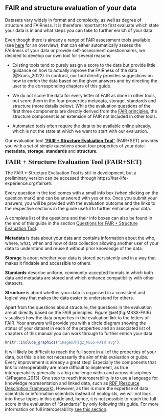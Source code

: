 ## FAIR and structure evaluation of your data {#evaluation}

Datasets vary widely in format and complexity, as well as degree of structure and FAIRness. It is therefore important to first evaluate which state your data is in and what steps you can take to further enrich of your data. 

Even though there is already a range of FAIR assessment tools available (see [here](https://fairassist.org/) for an overview), that can either automatically assess the FAIRness of your data or provide self-assessment questionnaires, we decided to develop our own tool for several reasons:

- Existing tools tend to purely assign a score to the data but provide little guidance on how to actually improve the FAIRness of the data (@Krans_2022). In contrast, our tool directly provides suggestions on how to enrich the data based on the given answers and by directing the user to the corresponding chapters of this guide.

- We do not score the data for every letter of FAIR as done in other tools, but score them in the four properties metadata, storage, standards and structure (more details below). While the evaluation questions of the first three components are directly derived from the [FAIR principles](#what-is-fair), the structure component is an extension of FAIR not included in other tools. 

- Automated tools often require the data to be available online already, which is not the state at which we want to start with our evaluation.


Our evaluation tool [“**FAIR + Structure Evaluation Tool**”](https://lter-life-experience.org/fairset/) (FAIR+SET) provides you with a set of simple questions about four properties of your data: **metadata**, **storage**, **standards** and **structure**. 

::: {.infobox .infoimg}
[**FAIR + Structure Evaluation Tool (FAIR+SET)**]{style="font: 22px 'Asap';"}

The FAIR + Structure Evaluation Tool is still in development, but a preliminary version can be accessed through https://lter-life-experience.org/fairset/.

Every question in the tool comes with a small info box (when clicking on the question mark) and can be answered with yes or no. Once you submit your answers, you will be provided with the evaluation outcome and the links to the respective sections in the guide useful to further enhance your data. 

A complete list of the questions and their info boxes can also be found in the end of this guide in the section [Questions for FAIR + Structure Evaluation Tool](#questions-tool).
:::

**Metadata** is data about your data and contains information about the who, where, what, when and how of data collection allowing another user of your data to understand and reuse it without prior knowledge of the data.

**Storage** is about whether your data is stored persistently and in a way that makes it findable and accessible to others.

**Standards** describe uniform, community-accepted formats in which both data and metadata are stored and which enhance compatibility with other datasets.

**Structure** is about whether your data is organised in a consistent and logical way that makes the data easier to understand for others.

Apart from the questions about structure, the questions in the evaluation are all directly based on the FAIR principles. Figure \@ref(fig:MSSS-FAIR) visualises how the data properties in the evaluation link to the letters of FAIR. Your answers will provide you with a circle diagram showing the status of your dataset in each of the properties and an associated list of chapters of this manual you can work through to further enrich your data.

```r

knitr::include_graphics("images/Fig2_MSSS-FAIR.svg")

```

::: {.infobox .infoimg}
It will likely be difficult to reach the full score in all of the properties of your data, but this is also not necessarily the aim of this evaluation or guide. Every improvement is already a great step! Especially the components that link to interoperability are more difficult to implement, as true interoperability generally is a big challenge within and across disciplines (@Pagano_2013). One step to reach interoperability is to use a language for knowledge representation and linked data, such as [RDF (Resource Description Framework)](#RDF). However, as this is more the expertise of data scientists or information scientists instead of ecologists, we will not look into these topics in this guide and, hence, it is not possible to reach the full score in the evaluation of “Standards” by only following this guide. For more information on full interoperability [see this section](#fully-interoperable).
:::

<div>